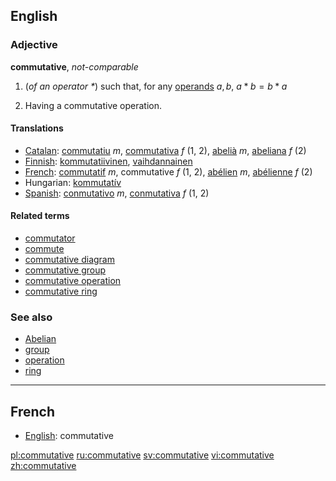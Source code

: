 ==English==

===Adjective===
'''commutative''', ''not-comparable'' 
# {{algebra}} (''of an operator <math> * </math>'') such that, for any [[operand]]s <math> a, b </math>, <math> a * b = b * a </math>
# {{algebra}} Having a commutative operation.

====Translations====
*[[Catalan]]: [[commutatiu]] ''m'', [[commutativa]] ''f'' (1, 2), [[abelià]] ''m'', [[abeliana]] ''f'' (2)
*[[Finnish]]: [[kommutatiivinen]], [[vaihdannainen]]
*[[French]]: [[commutatif]] ''m'', commutative ''f'' (1, 2), [[abélien]] ''m'', [[abélienne]] ''f'' (2)
*Hungarian: [[kommutatív]]
*[[Spanish]]: [[conmutativo]] ''m'', [[conmutativa]] ''f'' (1, 2)

====Related terms====
*[[commutator]]
*[[commute]]
*[[commutative diagram]]
*[[commutative group]]
*[[commutative operation]]
*[[commutative ring]]

===See also===
*[[Abelian]]
*[[group]]
*[[operation]]
*[[ring]]

----
==French==
*[[English]]: commutative

[[pl:commutative]]
[[ru:commutative]]
[[sv:commutative]]
[[vi:commutative]]
[[zh:commutative]]